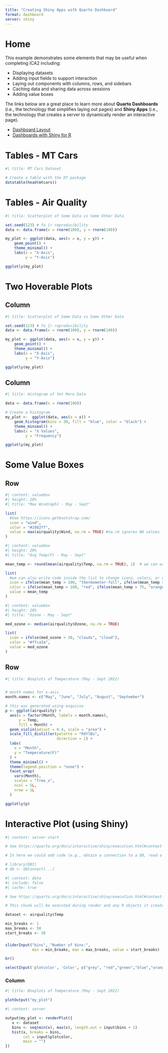 ```yaml
---
title: "Creating Shiny Apps with Quarto Dashboard"
format: dashboard
server: shiny
---
```


# Home

This example demonstrates some elements that may be useful when completing ICA2 including:

* Displaying datasets
* Adding input fields to support interaction
* Laying out components with columns, rows, and sidebars
* Caching data and sharing data across sessions 
* Adding value boxes

The links below are a great place to learn more about **Quarto Dashboards** (i.e., the technology that simplifies laying out pages) and **Shiny Apps** (i.e., the technology that creates a server to dynamically render an interactive page).

* [Dashboard Layout](https://quarto.org/docs/dashboards/layout.html)
* [Dashboards with Shiny for R](https://quarto.org/docs/dashboards/interactivity/shiny-r.html)

# Tables - MT Cars

```r
#| title: MT Cars Dataset

# Create a table with the DT package 
datatable(head(mtcars))

```

# Tables - Air Quality

```r
#| title: Scatterplot of Some Data vs Some Other Data

set.seed(123) # fo {r reproducibility
data <- data.frame(x = rnorm(100), y = rnorm(100))

my_plot <- ggplot(data, aes(x = x, y = y)) + 
    geom_point() +
    theme_minimal() +
    labs(x = "X-Axis",
         y = "Y-Axis")

ggplotly(my_plot)

```

# Two Hoverable Plots

## Column {width=60%}

```r
#| title: Scatterplot of Some Data vs Some Other Data

set.seed(123) # fo {r reproducibility
data <- data.frame(x = rnorm(100), y = rnorm(100))

my_plot <- ggplot(data, aes(x = x, y = y)) + 
    geom_point() +
    theme_minimal() +
    labs(x = "X-Axis",
         y = "Y-Axis")

ggplotly(my_plot)

```

## Column {width=40%}

```r
#| title: Histogram of Yet More Data

data <- data.frame(x = rnorm(100))

# Create a histogram
my_plot <-  ggplot(data, aes(x = x)) + 
    geom_histogram(bins = 30, fill = "blue", color = "black") +
    theme_minimal() +
    labs(x = "X Values",
         y = "Frequency")

ggplotly(my_plot)

```

# Some Value Boxes

## Row

```r
#| content: valuebox
#| height: 20%
#| title: "Max Wind(mph) - May - Sept"

list(
  #See https://icons.getbootstrap.com/
  icon = "wind",  
  color = "#1982ff",
  value = max(airquality$Wind, na.rm = TRUE) #na.rm ignores NA values
)
```

```r
#| content: valuebox
#| height: 20%
#| title: "Avg Temp(F) - May - Sept"

mean_temp <- round(mean(airquality$Temp, na.rm = TRUE), 1)  # we can write code and use it in the list below

list(
  #we can also write code inside the list to change icons, colors, or values based on condition or other variable(s)
  icon = ifelse(mean_temp > 100, "thermometer-full", ifelse(mean_temp > 75, "thermometer-half", "thermometer")), 
  color = ifelse(mean_temp > 100, "red", ifelse(mean_temp > 75, "orange", "green")), 
  value = mean_temp
)
```

```r
#| content: valuebox
#| height: 20%
#| title: "Ozone - May - Sept"

med_ozone <- median(airquality$Ozone, na.rm = TRUE)

list(
  icon = ifelse(med_ozone > 30, "clouds", "cloud"),
  color = "#ffca3a",
  value = med_ozone
)
```

## Row 

```r
#| title: Boxplots of Temperature (May - Sept 2022)


# month names for x-axis
month.names <- c("May", "June", "July", "August", "September")

# this was generated using esquisse
p <- ggplot(airquality) +
  aes(x = factor(Month, labels = month.names), 
      y = Temp, 
      fill = Month) +
  geom_violin(adjust = 0.4, scale = "area") +
  scale_fill_distiller(palette = "RdYlBu", 
                       direction = 1) +
  labs(
    x = "Month",
    y = "Temperature(F)"
  ) +
  theme_minimal() +
  theme(legend.position = "none") +
  facet_wrap(
    vars(Month),
    scales = "free_x",
    ncol = 5L,
    nrow = 1L
  )

ggplotly(p)

```

# Interactive Plot (using Shiny)

```r
#| context: server-start

# See https://quarto.org/docs/interactive/shiny/execution.html#context-server-start

# In here we could add code (e.g., obtain a connection to a DB, read a CSV, download a ZIP from a remote source) that is run once and shared across multiple open sessions (i.e. multiple browser views of these pages that the user may open in Chrome/Edge)

# library(DBI)
# db <- dbConnect(...)
```



```r
#| context: data
#| include: false
#| cache: true

# See https://quarto.org/docs/interactive/shiny/execution.html#context-data

# This chunk will be executed during render and any R objects it creates will be saved to an .RData file, which will then be loaded during Shiny server startup. This means we can share data from the render to the server.

dataset <- airquality$Temp

min_breaks <- 1
max_breaks <- 50
start_breaks <- 30

```

###  {.sidebar}

```r

sliderInput("bins", "Number of bins:", 
            min = min_breaks, max = max_breaks, value = start_breaks)

br()

selectInput('plotcolor', 'Color', c("grey", "red","green","blue","orange","yellow"))


```

### Column

```r
#| title: Boxplots of Temperature (May - Sept 2022)

plotOutput("my_plot")
```


```r
#| context: server

output$my_plot <- renderPlot({
   x <- dataset
   bins <- seq(min(x), max(x), length.out = input$bins + 1)
   hist(x, breaks = bins, 
        col = input$plotcolor,
        main = "")
})

```



